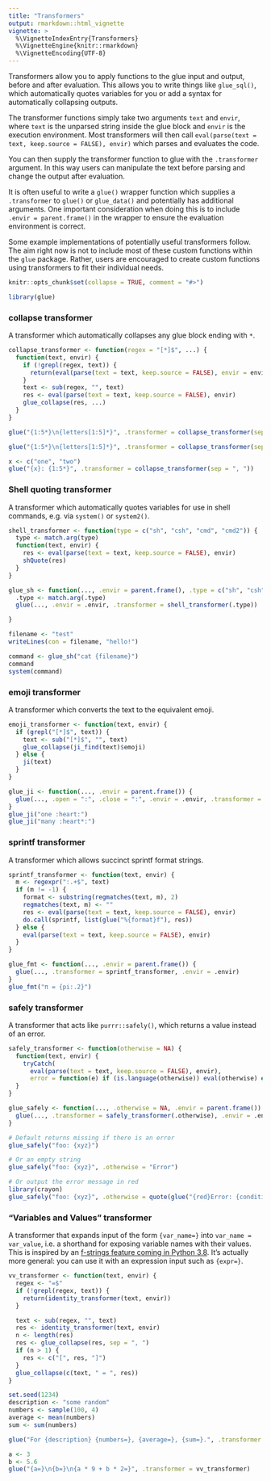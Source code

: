 ```yaml
---
title: "Transformers"
output: rmarkdown::html_vignette
vignette: >
  %\VignetteIndexEntry{Transformers}
  %\VignetteEngine{knitr::rmarkdown}
  %\VignetteEncoding{UTF-8}
---
```


Transformers allow you to apply functions to the glue input and output, before
and after evaluation. This allows you to write things like `glue_sql()`, which
automatically quotes variables for you or add a syntax for automatically
collapsing outputs.

The transformer functions simply take two arguments `text` and `envir`, where
`text` is the unparsed string inside the glue block and `envir` is the
execution environment. Most transformers will then call `eval(parse(text = text,
keep.source = FALSE), envir)` which parses and evaluates the code.

You can then supply the transformer function to glue with the `.transformer`
argument. In this way users can manipulate the text before parsing and
change the output after evaluation.

It is often useful to write a `glue()` wrapper function which supplies a
`.transformer` to `glue()` or `glue_data()` and potentially has additional
arguments. One important consideration when doing this is to include
`.envir = parent.frame()` in the wrapper to ensure the evaluation environment
is correct.

Some example implementations of potentially useful transformers follow. The
aim right now is not to include most of these custom functions within the
`glue` package. Rather, users are encouraged to create custom functions using
transformers to fit their individual needs.

```r
knitr::opts_chunk$set(collapse = TRUE, comment = "#>")
```

```r
library(glue)
```

### collapse transformer

A transformer which automatically collapses any glue block ending with `*`.

```r
collapse_transformer <- function(regex = "[*]$", ...) {
  function(text, envir) {
    if (!grepl(regex, text)) {
      return(eval(parse(text = text, keep.source = FALSE), envir = envir))
    }
    text <- sub(regex, "", text)
    res <- eval(parse(text = text, keep.source = FALSE), envir)
    glue_collapse(res, ...)
  }
}

glue("{1:5*}\n{letters[1:5]*}", .transformer = collapse_transformer(sep = ", "))

glue("{1:5*}\n{letters[1:5]*}", .transformer = collapse_transformer(sep = ", ", last = " and "))

x <- c("one", "two")
glue("{x}: {1:5*}", .transformer = collapse_transformer(sep = ", "))
```

### Shell quoting transformer

A transformer which automatically quotes variables for use in shell commands,
e.g. via `system()` or `system2()`.

```r
shell_transformer <- function(type = c("sh", "csh", "cmd", "cmd2")) {
  type <- match.arg(type)
  function(text, envir) {
    res <- eval(parse(text = text, keep.source = FALSE), envir)
    shQuote(res)
  }
}

glue_sh <- function(..., .envir = parent.frame(), .type = c("sh", "csh", "cmd", "cmd2")) {
  .type <- match.arg(.type)
  glue(..., .envir = .envir, .transformer = shell_transformer(.type))

}

filename <- "test"
writeLines(con = filename, "hello!")

command <- glue_sh("cat {filename}")
command
system(command)
```

### emoji transformer

A transformer which converts the text to the equivalent emoji.

```r
emoji_transformer <- function(text, envir) {
  if (grepl("[*]$", text)) {
    text <- sub("[*]$", "", text)
    glue_collapse(ji_find(text)$emoji)
  } else {
    ji(text)
  }
}

glue_ji <- function(..., .envir = parent.frame()) {
  glue(..., .open = ":", .close = ":", .envir = .envir, .transformer = emoji_transformer)
}
glue_ji("one :heart:")
glue_ji("many :heart*:")
```

### sprintf transformer

A transformer which allows succinct sprintf format strings.

```r
sprintf_transformer <- function(text, envir) {
  m <- regexpr(":.+$", text)
  if (m != -1) {
    format <- substring(regmatches(text, m), 2)
    regmatches(text, m) <- ""
    res <- eval(parse(text = text, keep.source = FALSE), envir)
    do.call(sprintf, list(glue("%{format}f"), res))
  } else {
    eval(parse(text = text, keep.source = FALSE), envir)
  }
}

glue_fmt <- function(..., .envir = parent.frame()) {
  glue(..., .transformer = sprintf_transformer, .envir = .envir)
}
glue_fmt("π = {pi:.2}")
```

### safely transformer

A transformer that acts like `purrr::safely()`, which returns a value instead of an error.

```r
safely_transformer <- function(otherwise = NA) {
  function(text, envir) {
    tryCatch(
      eval(parse(text = text, keep.source = FALSE), envir),
      error = function(e) if (is.language(otherwise)) eval(otherwise) else otherwise)
  }
}

glue_safely <- function(..., .otherwise = NA, .envir = parent.frame()) {
  glue(..., .transformer = safely_transformer(.otherwise), .envir = .envir)
}

# Default returns missing if there is an error
glue_safely("foo: {xyz}")

# Or an empty string
glue_safely("foo: {xyz}", .otherwise = "Error")

# Or output the error message in red
library(crayon)
glue_safely("foo: {xyz}", .otherwise = quote(glue("{red}Error: {conditionMessage(e)}{reset}")))
```

### "Variables and Values" transformer

A transformer that expands input of the form `{var_name=}` into `var_name = var_value`, i.e. a shorthand for exposing variable names with their values. This is inspired by an [f-strings feature coming in Python 3.8](https://docs.python.org/3.8/whatsnew/3.8.html#f-strings-now-support-for-quick-and-easy-debugging). It's actually more general: you can use it with an expression input such as `{expr=}`.

```r
vv_transformer <- function(text, envir) {
  regex <- "=$"
  if (!grepl(regex, text)) {
    return(identity_transformer(text, envir))
  }

  text <- sub(regex, "", text)
  res <- identity_transformer(text, envir)
  n <- length(res)
  res <- glue_collapse(res, sep = ", ")
  if (n > 1) {
    res <- c("[", res, "]")
  }
  glue_collapse(c(text, " = ", res))
}
```

```r
set.seed(1234)
description <- "some random"
numbers <- sample(100, 4)
average <- mean(numbers)
sum <- sum(numbers)

glue("For {description} {numbers=}, {average=}, {sum=}.", .transformer = vv_transformer)

a <- 3
b <- 5.6
glue("{a=}\n{b=}\n{a * 9 + b * 2=}", .transformer = vv_transformer)
```
